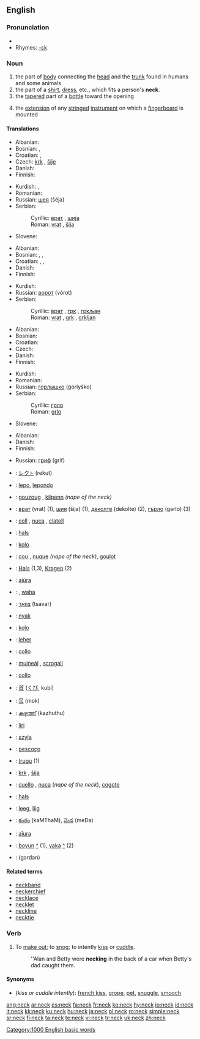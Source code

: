 ==English==

{{wikipedia}}

===Pronunciation===
*{{audio|en-us-neck.ogg|Audio (US)}}
*Rhymes: [[Rhymes:English:-ɛk|-ɛk]]

===Noun===
{{en-noun}}

# the part of [[body]] connecting the [[head]] and the [[trunk]] found in humans and some animals
# the part of a [[shirt]], [[dress]], etc., which fits a person's '''neck'''.
# the [[taper]]ed part of a [[bottle]] toward the opening
# {{music}} the [[extension]] of any [[stringed]] [[instrument]] on which a [[fingerboard]] is mounted

====Translations====
{{trans-top|the part of body connecting the head and the trunk found in humans and some animals}}
* Albanian: {{t-|sq|qafë|f|xs=Albanian}}
* Bosnian: {{t-|bs|vrat|m}}, {{t-|bs|šija|f}}
* Croatian: {{t-|hr|vrat|m}}, {{t-|hr|šija|f}}
* Czech: [[krk]] {{m}}, [[šíje]]  {{f}}
* Danish: {{t+|da|hals|c}}
* Finnish: {{t+|fi|kaula}}
{{trans-mid}}
* Kurdish: {{KUchar|[[مل]]}}, {{KUchar|[[گه‌ردن]]}}
* Romanian: {{t-|ro|gât}} {{n}}
* Russian: [[шея]] (šéja) {{f}}
* Serbian:
*: Cyrillic: [[врат]] {{m}}, [[шиja]] {{f}}
*: Roman: [[vrat]] {{m}}, [[šija]] {{f}}
* Slovene: {{t-|sl|vrat|m}}
{{trans-bottom}}

{{trans-top|the part of a shirt, dress, etc., which fits a persons neck}}
* Albanian: {{t-|sq|jakë|f|xs=Albanian}}
* Bosnian: {{t-|bs|vrat|m}}, {{t-|bs|grk|m}}, {{t-|bs|grkljan|m}}
* Croatian: {{t-|hr|vrat|m}}, {{t-|hr|grk|m}}, {{t-|hr|grkljan|m}}
* Danish: {{t+|da|hals|c}}
* Finnish: {{t-|fi|kaulus}}
{{trans-mid}}
* Kurdish: {{KUchar|[[مل]]}}
* Russian: [[ворот]] (vórot) {{m}}
* Serbian:
*: Cyrillic: [[врат]] {{m}}, [[грк]] {{m}}, [[гркљан]] {{m}}
*: Roman: [[vrat]] {{m}}, [[grk]] {{m}}, [[grkljan]] {{m}}
{{trans-bottom}}

{{trans-top|the tapered part of a bottle toward the opening}}
* Albanian: {{t-|sq|qafë|xs=Albanian}}
* Bosnian: {{t-|bs|grlo|n}}
* Croatian: {{t+|hr|grlo|n}}
* Czech: {{t-|cs|hrdlo|n}}
* Danish: {{t+|da|hals|c}}
* Finnish: {{t+|fi|kaula}}
{{trans-mid}}
* Kurdish: {{KUchar|[[مل]]}}
* Romanian: {{t-|ro|gât}} {{n}}
* Russian: [[горлышко]] (górlyško) {{n}}
* Serbian:
*: Cyrillic: [[грло]] {{n}}
*: Roman: [[grlo]] {{n}}
* Slovene: {{t-|sl|vrat|m}}
{{trans-bottom}}

{{trans-top|the extension of any stringed instrument on which a fingerboard is mounted}}
* Albanian: {{t-|sq|qafë|xs=Albanian}}
* Danish: {{t+|da|hals|c}}
* Finnish: {{t+|fi|kaula}}
{{trans-mid}}
* Russian: [[гриф]] (grif) {{m}}
{{trans-bottom}}

{{checktrans}}
{{trans-top|translations to be checked}}
*{{ttbc|Ainu}}: [[レクト|レク<small>ト</small>]] (rekut)
*{{ttbc|Basque}}: [[lepo]], [[lepondo]]
*{{ttbc|Breton}}: [[gouzoug]] {{m}}, [[kilpenn]] {{m}} ''(nape of the neck)''
*{{ttbc|Bulgarian}}: [[врат]] (vrat) {{m}} (1), [[шия]] (šija) {{f}} (1), [[деколте]] (dekolte) {{n}} (2), [[гърло]] (gərlo) {{n}} (3)
*{{ttbc|Catalan}}: [[coll]] {{m}}, [[nuca]] {{f}}, [[clatell]] {{m}}
*{{ttbc|Dutch}}: [[hals]] {{m}}
*{{ttbc|Esperanto}}: [[kolo]]
*{{ttbc|French}}: [[cou]] {{m}}, [[nuque]] {{f}} ''(nape of the neck)'', [[goulot]] {{m}}
*{{ttbc|German}}: [[Hals]] {{m}} (1,3), [[Kragen]] (2)
*{{ttbc|Guaraní}}: [[ajúra]]
*{{ttbc|Hawaiian}}: {{unicode|[[ʻāʻī]]}}, [[waha]]
*{{ttbc|Hebrew}}: [[צוואר]] (tsavar) {{m}}
*{{ttbc|Hungarian}}: [[nyak]]
*{{ttbc|Ido}}: [[kolo]]
*{{ttbc|Indonesian}}: [[leher]]
*{{ttbc|Interlingua}}: [[collo]]
*{{ttbc|Irish}}: [[muineál]] {{m}}, [[scrogall]] {{m}}
*{{ttbc|Italian}}: [[collo]] {{m}}
*{{ttbc|Japanese}}: [[首]] ([[くび]], kubí)
*{{ttbc|Korean}}: [[목]] (mok)
*{{ttbc|Malayalam}}: [[കഴുത്ത്]] (kazhuthu)
*{{ttbc|Pitjantjatjara}}: [[liri]]
*{{ttbc|Polish}}: [[szyja]] {{f}}
*{{ttbc|Portuguese}}: [[pescoço]] {{m}}
*{{ttbc|Sardinian}}: [[trugu]] {{m}} (1)
*{{ttbc|Slovak}}: [[krk]] {{m}}, [[šíja]] {{f}}
*{{ttbc|Spanish}}: [[cuello]] {{m}}, [[nuca]] {{f}} (''nape of the neck''), [[cogote]]
*{{ttbc|Swedish}}: [[hals]] {{c}}
*{{ttbc|Tagalog}}: [[leeg]], [[liig]]
*{{ttbc|Telugu}}: [[కంఠం]] (kaMThaM), [[మెడ]] (meDa)
*{{ttbc|Tupinambá}}: [[aîura]]
*{{ttbc|Turkish}}: [[boyun]] [[:tr:boyun|^]] (1), [[yaka]] [[:tr:yaka|^]] (2)
*{{ttbc|Urdu}}: {{URchar|[[گردن]]}} (gardan)
{{trans-bottom}}

====Related terms====
*[[neckband]]
*[[neckerchief]]
*[[necklace]]
*[[necklet]]
*[[neckline]]
*[[necktie]]

===Verb===
{{en-verb}}

# {{US}} To [[make out]]; to [[snog]]; to intently [[kiss]] or [[cuddle]].
#:''Alan and Betty were '''necking''' in the back of a car when Betty's dad caught them.

====Synonyms====
*(''kiss or cuddle intently''): [[french kiss]], [[grope]], [[pet]], [[snuggle]], [[smooch]]

[[Category:1000 English basic words]]

[[ang:neck]]
[[ar:neck]]
[[es:neck]]
[[fa:neck]]
[[fr:neck]]
[[ko:neck]]
[[hy:neck]]
[[io:neck]]
[[id:neck]]
[[it:neck]]
[[kk:neck]]
[[ku:neck]]
[[hu:neck]]
[[ja:neck]]
[[pl:neck]]
[[ro:neck]]
[[simple:neck]]
[[sr:neck]]
[[fi:neck]]
[[ta:neck]]
[[te:neck]]
[[vi:neck]]
[[tr:neck]]
[[uk:neck]]
[[zh:neck]]